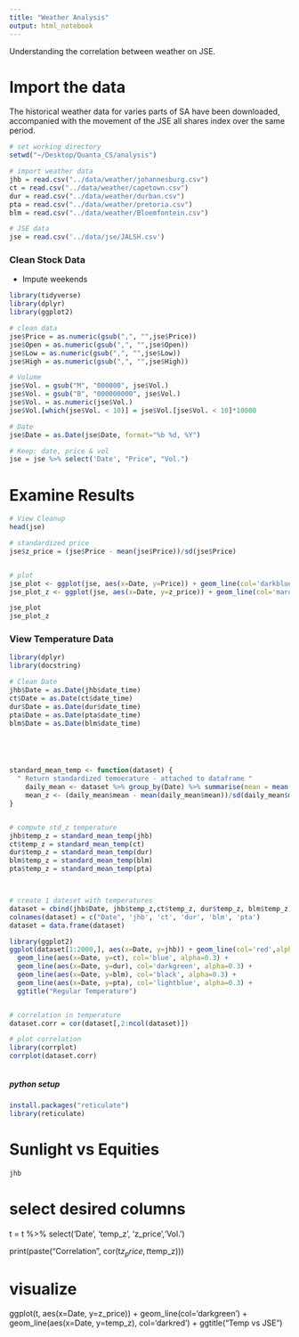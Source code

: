 ```yaml
---
title: "Weather Analysis"
output: html_notebook
---
```


Understanding the correlation between weather on JSE.


# Import the data 
The historical weather data for varies parts of SA have been downloaded, accompanied with the movement of the JSE all shares index over the same period.
```r
# set working directory 
setwd("~/Desktop/Quanta_CS/analysis")

# import weather data
jhb = read.csv("../data/weather/johannesburg.csv")
ct = read.csv("../data/weather/capetown.csv")
dur = read.csv("../data/weather/durban.csv")
pta = read.csv("../data/weather/pretoria.csv")
blm = read.csv("../data/weather/Bloemfontein.csv")

# JSE data
jse = read.csv('../data/jse/JALSH.csv')


```

### Clean Stock Data

+ Impute weekends
```r
library(tidyverse)
library(dplyr)
library(ggplot2)

# clean data
jse$Price = as.numeric(gsub(",", "",jse$Price))
jse$Open = as.numeric(gsub(",", "",jse$Open))
jse$Low = as.numeric(gsub(",", "",jse$Low))
jse$High = as.numeric(gsub(",", "",jse$High))

# Volume 
jse$Vol. = gsub("M", "000000", jse$Vol.)
jse$Vol. = gsub("B", "000000000", jse$Vol.)
jse$Vol. = as.numeric(jse$Vol.)
jse$Vol.[which(jse$Vol. < 10)] = jse$Vol.[jse$Vol. < 10]*10000

# Date
jse$Date = as.Date(jse$Date, format="%b %d, %Y")

# Keep: date, price & vol
jse = jse %>% select('Date', "Price", "Vol.")

```


# Examine Results
```r

# View Cleanup
head(jse)

# standardized price
jse$z_price = (jse$Price - mean(jse$Price))/sd(jse$Price)


# plot 
jse_plot <- ggplot(jse, aes(x=Date, y=Price)) + geom_line(col='darkblue') + ggtitle("JSE All Shares Index")
jse_plot_z <- ggplot(jse, aes(x=Date, y=z_price)) + geom_line(col='maroon') + ggtitle("JSE All Shares Index Standardized")

jse_plot
jse_plot_z


```


### View Temperature Data 
```r
library(dplyr)
library(docstring)

# Clean Date
jhb$Date = as.Date(jhb$date_time)
ct$Date = as.Date(ct$date_time)
dur$Date = as.Date(dur$date_time)
pta$Date = as.Date(pta$date_time)
blm$Date = as.Date(blm$date_time)





standard_mean_temp <- function(dataset) {
  " Return standardized temoerature - attached to dataframe " 
    daily_mean <- dataset %>% group_by(Date) %>% summarise(mean = mean(tempC)) 
    mean_z <- (daily_mean$mean - mean(daily_mean$mean))/sd(daily_mean$mean)
}


# compute std_z temperature 
jhb$temp_z = standard_mean_temp(jhb)
ct$temp_z = standard_mean_temp(ct)
dur$temp_z = standard_mean_temp(dur)
blm$temp_z = standard_mean_temp(blm)
pta$temp_z = standard_mean_temp(pta)



# create 1 dateset with temperatures
dataset = cbind(jhb$Date, jhb$temp_z,ct$temp_z, dur$temp_z, blm$temp_z, pta$temp_z)
colnames(dataset) = c("Date", 'jhb', 'ct', 'dur', 'blm', 'pta')
dataset = data.frame(dataset)

library(ggplot2)
ggplot(dataset[1:2000,], aes(x=Date, y=jhb)) + geom_line(col='red',alpha=0.3) +
  geom_line(aes(x=Date, y=ct), col='blue', alpha=0.3) + 
  geom_line(aes(x=Date, y=dur), col='darkgreen', alpha=0.3) + 
  geom_line(aes(x=Date, y=blm), col='black', alpha=0.3) + 
  geom_line(aes(x=Date, y=pta), col='lightblue', alpha=0.3) +
  ggtitle("Regular Temperature")


# correlation in temperature
dataset.corr = cor(dataset[,2:ncol(dataset)])

# plot correlation
library(corrplot)
corrplot(dataset.corr)



```


##### python setup

```r
install.packages("reticulate")
library(reticulate)
```




# Sunlight vs Equities

```r
jhb
```












# select desired columns
  t = t %>% select('Date', 'temp_z', 'z_price','Vol.') 
  
  
  print(paste("Correlation", cor(t$z_price, t$temp_z))) 





# visualize
ggplot(t, aes(x=Date, y=z_price)) + geom_line(col='darkgreen') +
  geom_line(aes(x=Date, y=temp_z), col='darkred') + ggtitle("Temp vs JSE")








